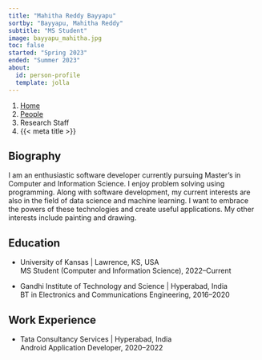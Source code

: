 ```yaml
---
title: "Mahitha Reddy Bayyapu"
sortby: "Bayyapu, Mahitha Reddy"
subtitle: "MS Student"
image: bayyapu_mahitha.jpg
toc: false
started: "Spring 2023"
ended: "Summer 2023"
about:
  id: person-profile
  template: jolla
---
```


```{=html}
<nav aria-label="breadcrumb">
  <ol class="breadcrumb">
    <li class="breadcrumb-item"><a href="../../index.html">Home</a></li>
    <li class="breadcrumb-item"><a href="../../people.html">People</a></li>
    <li class="breadcrumb-item active">Research Staff</li>
    <li class="breadcrumb-item active" aria-current="page">{{< meta title >}}</li>
  </ol>
</nav>
```

:::{#person-profile}
:::

## Biography
I am an enthusiastic software developer currently pursuing Master's in Computer and Information Science. I enjoy problem solving using programming. Along with software development, my current interests are also in the field of data science and machine learning. I want to embrace the powers of these technologies and create useful applications. My other interests include painting and drawing.

## Education

- [University of Kansas]{.fw-bold} | Lawrence, KS, USA<br />
  MS Student (Computer and Information Science), 2022–Current

- [Gandhi Institute of Technology and Science]{.fw-bold} | Hyperabad, India<br />
  BT in Electronics and Communications Engineering, 2016–2020
  
## Work Experience

- [Tata Consultancy Services]{.fw-bold} | Hyperabad, India<br />
  Android Application Developer, 2020–2022
